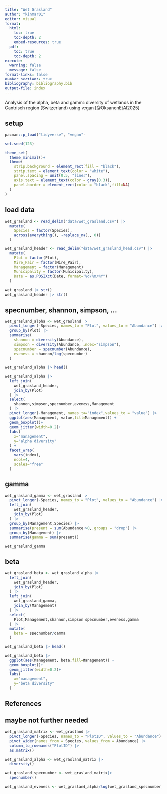 ```yaml
---
title: "Wet Grasland"
author: "kinmar01"
editor: visual
format: 
  html:           
    toc: true 
    toc-depth: 2
    embed-resources: true
  pdf:           
    toc: true 
    toc-depth: 2
execute:
  warning: false
  message: false
format-links: false
number-sections: true
bibliography: bibliography.bib
output-file: index
---
```


Analysis of the alpha, beta and gamma diversity of wetlands in the Gantrisch region (Switzerland) using vegan [@OksanenEtAl2025]

## setup

```r
pacman::p_load("tidyverse", "vegan")

set.seed(123)

theme_set(
  theme_minimal()+
  theme(
    strip.background = element_rect(fill = "black"),   
    strip.text = element_text(color = "white"),
    panel.spacing = unit(0.5, "lines"),
    axis.text = element_text(color = gray(0.3)),
    panel.border = element_rect(color = "black",fill=NA)
  )
)
```

## load data

```r
wet_grasland <- read_delim("data/wet_grasland.csv") |> 
  mutate(
    Species = factor(Species),
    across(everything(), ~replace_na(., 0))
  )

wet_grasland_header <- read_delim("data/wet_grasland_head.csv") |> 
  mutate(
    Plot = factor(Plot),
    Mire_Pair = factor(Mire_Pair),
    Management = factor(Management),
    Municipality = factor(Municipality),
    Date = as.POSIXct(Date, format="%d/%m/%Y")
  )

wet_grasland |> str()
wet_grasland_header |> str()
```

## specnumber, shannon, simpson, ...

```r
wet_grasland_alpha <- wet_grasland |>
  pivot_longer(-Species, names_to = "Plot", values_to = "Abundance") |> 
  group_by(Plot) |> 
  summarise(
    shannon = diversity(Abundance),
    simpson = diversity(Abundance, index="simpson"),
    specnumber = specnumber(Abundance),
    eveness = shannon/log(specnumber)
  )

wet_grasland_alpha |> head()
```

```r
wet_grasland_alpha |> 
  left_join(
    wet_grasland_header,
    join_by(Plot)
  ) |> 
  select(
    shannon,simpson,specnumber,eveness,Management
  ) |> 
  pivot_longer(-Management, names_to="index",values_to = "value") |> 
  ggplot(aes(Management, value,fill=Management)) +
  geom_boxplot()+
  geom_jitter(width=0.2)+
  labs(
    x="management",
    y="alpha diversity"
  ) +
  facet_wrap(
    vars(index),
    ncol=4,
    scales="free"
  )
```

## gamma

```r
wet_grasland_gamma <- wet_grasland |>
  pivot_longer(-Species, names_to = "Plot", values_to = "Abundance") |> 
  left_join(
    wet_grasland_header,
    join_by(Plot)
  ) |> 
  group_by(Management,Species) |> 
  summarise(present = sum(Abundance)>0,.groups = "drop") |> 
  group_by(Management) |> 
  summarise(gamma = sum(present))

wet_grasland_gamma
```

## beta

```r
wet_grasland_beta <- wet_grasland_alpha |> 
  left_join(
    wet_grasland_header,
    join_by(Plot)
  ) |> 
  left_join(
    wet_grasland_gamma,
    join_by(Management)
  ) |> 
  select(
    Plot,Management,shannon,simpson,specnumber,eveness,gamma
  ) |> 
  mutate(
    beta = specnumber/gamma
  )

wet_grasland_beta |> head()


```

```r
wet_grasland_beta |> 
  ggplot(aes(Management, beta,fill=Management)) +
  geom_boxplot()+
  geom_jitter(width=0.2)+
  labs(
    x="management",
    y="beta diversity"
  )
```



## References

::: {#refs}
:::


## maybe not further needed

```r
wet_grasland_matrix <- wet_grasland |>
  pivot_longer(-Species, names_to = "PlotID", values_to = "Abundance") |>
  pivot_wider(names_from = Species, values_from = Abundance) |>
  column_to_rownames("PlotID") |>
  as.matrix()

wet_grasland_alpha <- wet_grasland_matrix |> 
  diversity()

wet_grasland_specnumber <- wet_grasland_matrix|> 
  specnumber()

wet_grasland_eveness <- wet_grasland_alpha/log(wet_grasland_specnumber)
```
